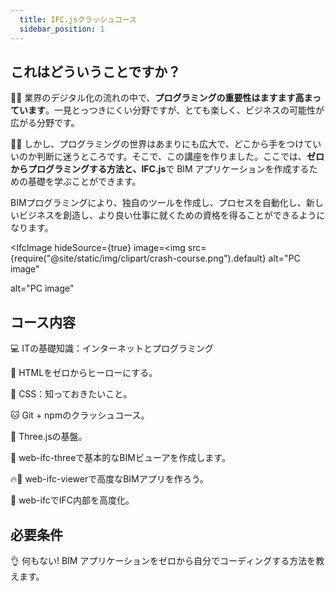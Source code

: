 ```yaml
---
  title: IFC.jsクラッシュコース
  sidebar_position: 1
---
```



## これはどういうことですか？

👩‍💻 業界のデジタル化の流れの中で、**プログラミングの重要性はますます高まっています**。一見とっつきにくい分野ですが、とても楽しく、ビジネスの可能性が広がる分野です。

👩‍🏫 しかし、プログラミングの世界はあまりにも広大で、どこから手をつけていいのか判断に迷うところです。そこで、この講座を作りました。ここでは、**ゼロからプログラミングする方法と、IFC.js**で BIM アプリケーションを作成するための基礎を学ぶことができます。

<IfcCard>
  BIMプログラミングにより、独自のツールを作成し、プロセスを自動化し、新しいビジネスを創造し、より良い仕事に就くための資格を得ることができるようになります。
</IfcCard>

<IfcImage
  hideSource={true}
  image=<img
    src={require("@site/static/img/clipart/crash-course.png").default}
    alt="PC image"
  ></img>
  alt="PC image"
></IfcImage>

## コース内容

<IfcCard>💻 ITの基礎知識：インターネットとプログラミング</IfcCard>

<IfcCard>🌳 HTMLをゼロからヒーローにする。</IfcCard>

<IfcCard>💅 CSS：知っておきたいこと。</IfcCard>

<IfcCard>🐱 Git + npmのクラッシュコース。</IfcCard>

<IfcCard>🎥 Three.jsの基盤。</IfcCard>

<IfcCard>🚀 web-ifc-threeで基本的なBIMビューアを作成します。</IfcCard>

<IfcCard>🔥🚀 web-ifc-viewerで高度なBIMアプリを作ろう。</IfcCard>

<IfcCard>🧠 web-ifcでIFC内部を高度化。</IfcCard>

## 必要条件

👌 何もない! BIM アプリケーションをゼロから自分でコーディングする方法を教えます。
